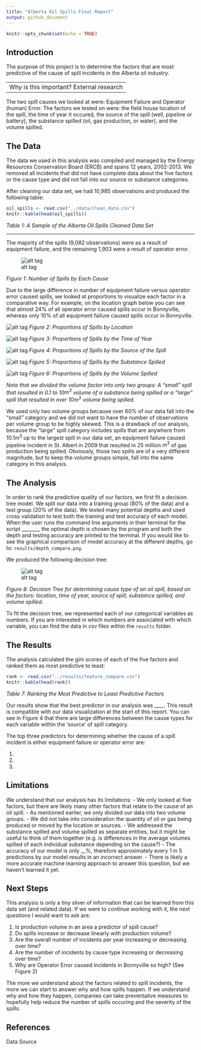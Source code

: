 ```yaml
---
title: "Alberta Oil Spills Final Report"
output: github_document
---
```


```r
knitr::opts_chunk$set(echo = TRUE)
```

## Introduction

The purpose of this project is to determine the factors that are most predictive of the cause of spill incidents in the Alberta oil industry. 

---
Why is this important? External research
---

The two spill causes we looked at were: Equipment Failure and Operator (human) Error. The factors we tested on were:  the field house location of the spill, the time of year it occured, the source of the spill (well, pipeline or battery), the substance spilled (oil, gas production, or water), and the volume spilled.

## The Data

The data we used in this analysis was compiled and managed by the Energy Resources Conservation Board (ERCB) and spans 12 years, 2002-2013. We removed all incidents that did not have complete data about the five factors or the cause type and did not fall into our source or substance categories.

After cleaning our data set, we had 10,985 observations and produced the following table:

```r
oil_spills <- read.csv("../data/clean_data.csv")
knitr::kable(head(oil_spills))
```

*Table 1: A Sample of the Alberta Oil Spills Cleaned Data Set*


------------------------------


The majority of the spills (9,082 observations) were as a result of equipment failure, and the remaining 1,903 were a result of operator error.

![alt tag]("../img/cause_graph.png")

*Figure 1: Number of Spills by Each Cause*

Due to the large difference in number of equipment failure versus operator error caused spills, we looked at proportions to visualize each factor in a comparative way. For example, on the location graph below you can see that almost 24% of all operator error caused spills occur in Bonnyville, whereas only 10% of all equipment failure caused spills occur in Bonnyville.

![alt tag]("../img/location_graph.png")
*Figure 2: Proportions of Spills by Location*

![alt tag]("../img/time_of_year_graph.png")
*Figure 3: Proportions of Spills by the Time of Year*

![alt tag]("../img/source_graph.png")
*Figure 4: Proportions of Spills by the Source of the Spill*

![alt tag]("../img/substance_graph.png")
*Figure 5: Proportions of Spills by the Substance Spilled*

![alt tag]("../img/volume_graph.png")
*Figure 6: Proportions of Spills by the Volume Spilled*

*Note that we divided the volume factor into only two groups: A "small" spill that resulted in 0.1 to 10$m^3$ volume of a substance being spilled or a "large" spill that resulted in over 10$m^3$ volume being spilled.*

We used only two volume groups because over 60% of our data fall into the "small" category and we did not want to have the number of observations per volume group to be highly skewed. This is a drawback of our analysis, because the "large" spill category includes spills that are anywhere from 10.1$m^3$ up to the largest spill in our data set, an equipment failure caused pipeline incident in St. Albert in 2009 that resulted in 25 million $m^3$ of gas production being spilled. Obviously, those two spills are of a very different magnitude, but to keep the volume groups simple, fall into the same category in this analysis.

## The Analysis

In order to rank the predictive quality of our factors, we first fit a decision tree model. We split our data into a training group (80% of the data) and a test group (20% of the data). We tested many potential depths and used cross validation to test both the training and test accuracy of each model. When the user runs the command line arguments in their terminal for the script _______, the optimal depth is chosen by the program and both the depth and testing accuracy are printed to the terminal. If you would like to see the graphical comparison of model accuracy at the different depths, go to: `results/depth_compare.png`.

We produced the following decision tree: 

![alt tag]("../results/spills_decision_tree.png")

*Figure 8: Decision Tree for determining cause type of an oil spill, based on the factors: location, time of year, source of spill, substance spilled, and volume spilled.*

To fit the decision tree, we represented each of our categorical variables as numbers. If you are interested in which numbers are associated with which variable, you can find the data in csv files within the `results` folder.


## The Results

The analysis calculated the gini scores of each of the five factors and ranked them as most predictive to least:

```r
rank <- read.csv("../results/feature_compare.csv")
knitr::kable(head(rank))
```

*Table 7: Ranking the Most Predictive to Least Predictive Factors*

Our results show that the best predictor in our analysis was ____. This result is compatible with our data visualization at the start of this report. You can see in Figure 4 that there are large differences between the cause types for each variable within the 'source' of spill category.

The top three predictors for determining whether the cause of a spill incident is either equipment failure or operator error are:

1. 
2.
3.


## Limitations

We understand that our analysis has its limitations: 
- We only looked at five factors, but there are likely many other factors that relate to the cause of an oil spill. 
- As mentioned earlier, we only divided our data into two volume groups. 
- We did not take into consideration the quantity of oil or gas being produced or moved by the location or sources. 
- We addressed the substance spilled and volume spilled as separate entities, but it might be useful to think of them together (e.g. is differences in the average volumes spilled of each individual substance depending on the cause?)
- The accuracy of our model is only __%, therefore approximately every 1 in 5 predictions by our model results in an incorrect answer.
- There is likely a more accurate machine learning approach to answer this question, but we haven't learned it yet.


## Next Steps

This analysis is only a tiny sliver of information that can be learned from this data set (and related data). If we were to continue working with it, the next questions I would want to ask are:

1. Is production volume in an area a predictor of spill cause?
2. Do spills increase or decrease linearly with production volume?
3. Are the overall number of incidents per year increasing or decreasing over time?
4. Are the number of incidents by cause type increasing or decreasing over time?
5. Why are Operator Error caused incidents in Bonnyville so high? (See Figure 2)

The more we understand about the factors related to spill incidents, the more we can start to answer why and how spills happen. If we understand why and how they happen, companies can take preventative measures to hopefully help reduce the number of spills occuring and the severity of the spills.

## References

Data Source



